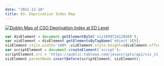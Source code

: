 ```yaml
---
date: "2021-12-18"
title: 03. Deprivation Index Map
---
```


<div class='tableauPlaceholder' id='viz1699724120369' style='position: relative'><noscript><a href='https:&#47;&#47;codema-dev.github.io&#47;'><img alt='Dublin Map of CSO Deprivation Index at ED Level ' src='https:&#47;&#47;public.tableau.com&#47;static&#47;images&#47;Du&#47;DublinMapOfEnergyPoverty&#47;Sheet1&#47;1_rss.png' style='border: none' /></a></noscript><object class='tableauViz'  style='display:none;'><param name='host_url' value='https%3A%2F%2Fpublic.tableau.com%2F' /> <param name='embed_code_version' value='3' /> <param name='site_root' value='' /><param name='name' value='DublinMapOfEnergyPoverty&#47;Sheet1' /><param name='tabs' value='no' /><param name='toolbar' value='yes' /><param name='static_image' value='https:&#47;&#47;public.tableau.com&#47;static&#47;images&#47;Du&#47;DublinMapOfEnergyPoverty&#47;Sheet1&#47;1.png' /> <param name='animate_transition' value='yes' /><param name='display_static_image' value='yes' /><param name='display_spinner' value='yes' /><param name='display_overlay' value='yes' /><param name='display_count' value='yes' /><param name='language' value='en' /><param name='filter' value='publish=yes' /></object></div> 


```js
var divElement = document.getElementById('viz1699724120369'); 
var vizElement = divElement.getElementsByTagName('object')[0];                    
vizElement.style.width='100%';vizElement.style.height=(divElement.offsetWidth*0.9)+'px';     
var scriptElement = document.createElement('script');           
scriptElement.src = 'https://public.tableau.com/javascripts/api/viz_v1.js';                   
vizElement.parentNode.insertBefore(scriptElement, vizElement);        


```


